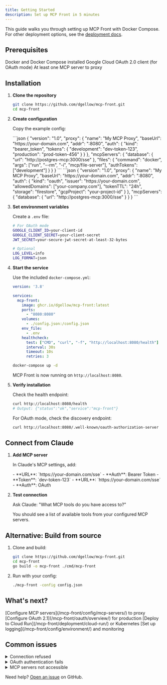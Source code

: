 ```yaml
---
title: Getting Started
description: Set up MCP Front in 5 minutes
---
```



This guide walks you through setting up MCP Front with Docker Compose. For other deployment options, see the [deployment docs](/mcp-front/deployment/docker/).

## Prerequisites

<CardGrid>
  <Card title="Docker" icon="docker">
    Docker and Docker Compose installed
  </Card>
  <Card title="OAuth credentials" icon="key">
    Google Cloud OAuth 2.0 client (for OAuth mode)
  </Card>
  <Card title="MCP servers" icon="server">
    At least one MCP server to proxy
  </Card>
</CardGrid>

## Installation

<Steps>

1. **Clone the repository**

   ```bash
   git clone https://github.com/dgellow/mcp-front.git
   cd mcp-front
   ```

2. **Create configuration**

   Copy the example config:

   <Tabs>
   <TabItem label="Bearer Token Auth">
   ```json
   {
     "version": "1.0",
     "proxy": {
       "name": "My MCP Proxy",
       "baseUrl": "https://your-domain.com",
       "addr": ":8080",
       "auth": {
         "kind": "bearer_token",
         "tokens": {
           "development": "dev-token-123",
           "production": "prod-token-456"
         }
       }
     },
     "mcpServers": {
       "database": {
         "url": "http://postgres-mcp:3000/sse"
       },
       "files": {
         "command": "docker",
         "args": ["run", "--rm", "-i", "mcp/file-server"],
         "authTokens": ["development"]
       }
     }
   }
   ```
   </TabItem>
   <TabItem label="OAuth 2.1 Auth">
   ```json
   {
     "version": "1.0",
     "proxy": {
       "name": "My MCP Proxy",
       "baseUrl": "https://your-domain.com",
       "addr": ":8080",
       "auth": {
         "kind": "oauth",
         "issuer": "https://your-domain.com",
         "allowedDomains": ["your-company.com"],
         "tokenTTL": "24h",
         "storage": "firestore",
         "gcpProject": "your-project-id"
       }
     },
     "mcpServers": {
       "database": {
         "url": "http://postgres-mcp:3000/sse"
       }
     }
   }
   ```
   </TabItem>
   </Tabs>

3. **Set environment variables**

   Create a `.env` file:

   ```bash
   # For OAuth mode
   GOOGLE_CLIENT_ID=your-client-id
   GOOGLE_CLIENT_SECRET=your-client-secret
   JWT_SECRET=your-secure-jwt-secret-at-least-32-bytes
   
   # Optional
   LOG_LEVEL=info
   LOG_FORMAT=json
   ```

4. **Start the service**

   Use the included `docker-compose.yml`:

   ```yaml
   version: '3.8'
   
   services:
     mcp-front:
       image: ghcr.io/dgellow/mcp-front:latest
       ports:
         - "8080:8080"
       volumes:
         - ./config.json:/config.json
       env_file:
         - .env
       healthcheck:
         test: ["CMD", "curl", "-f", "http://localhost:8080/health"]
         interval: 30s
         timeout: 10s
         retries: 3
   ```

   ```bash
   docker-compose up -d
   ```

   MCP Front is now running on `http://localhost:8080`.

5. **Verify installation**

   Check the health endpoint:

   ```bash
   curl http://localhost:8080/health
   # Output: {"status":"ok","service":"mcp-front"}
   ```

   For OAuth mode, check the discovery endpoint:

   ```bash
   curl http://localhost:8080/.well-known/oauth-authorization-server
   ```

</Steps>

## Connect from Claude

<Steps>

1. **Add MCP server**

   In Claude's MCP settings, add:

   <Tabs>
   <TabItem label="Bearer Token">
   - **URL**: `https://your-domain.com/sse`
   - **Auth**: Bearer Token
   - **Token**: `dev-token-123`
   </TabItem>
   <TabItem label="OAuth 2.1">
   - **URL**: `https://your-domain.com/sse`
   - **Auth**: OAuth
   </TabItem>
   </Tabs>

2. **Test connection**

   Ask Claude: "What MCP tools do you have access to?"
   
   You should see a list of available tools from your configured MCP servers.

</Steps>

## Alternative: Build from source

<Steps>

1. Clone and build:
   ```bash
   git clone https://github.com/dgellow/mcp-front.git
   cd mcp-front
   go build -o mcp-front ./cmd/mcp-front
   ```

2. Run with your config:
   ```bash
   ./mcp-front -config config.json
   ```

</Steps>

## What's next?

<CardGrid>
  <Card title="Add MCP servers" icon="server">
    [Configure MCP servers](/mcp-front/config/mcp-servers/) to proxy
  </Card>
  <Card title="Set up OAuth" icon="shield">
    [Configure OAuth 2.1](/mcp-front/oauth/overview/) for production
  </Card>
  <Card title="Deploy to cloud" icon="cloud">
    [Deploy to Cloud Run](/mcp-front/deployment/cloud-run/) or Kubernetes
  </Card>
  <Card title="Monitor & debug" icon="chart">
    [Set up logging](/mcp-front/config/environment/) and monitoring
  </Card>
</CardGrid>

## Common issues

<details>
<summary>Connection refused</summary>

- Check MCP Front is running: `docker ps`
- Verify port mapping: `docker port mcp-front`
- Check firewall allows port 8080

</details>

<details>
<summary>OAuth authentication fails</summary>

- Verify Google OAuth credentials
- Check redirect URIs match configuration
- Ensure JWT_SECRET is 32+ bytes
- Check logs: `docker logs mcp-front`

</details>

<details>
<summary>MCP servers not accessible</summary>

- Verify MCP server URLs in config
- Check network connectivity
- Ensure auth tokens match
- Review MCP server logs

</details>

Need help? [Open an issue](https://github.com/dgellow/mcp-front/issues) on GitHub.